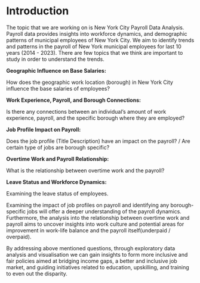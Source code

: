 # Introduction

The topic that we are working on is New York City Payroll Data Analysis. Payroll data provides insights into workforce dynamics, and demographic patterns of municipal employees of New York City. We aim to identify trends and patterns in the payroll of New York municipal employees for last 10 years (2014 - 2023). There are few topics that we think are important to study in order to understand the trends. 

**Geographic Influence on Base Salaries:**

How does the geographic work location (borough) in  New York City influence the base salaries of employees?

**Work Experience, Payroll, and Borough Connections:**

Is there any connections between an individual's amount of work experience, payroll, and the specific borough where they are employed?

**Job Profile Impact on Payroll:**

Does the job profile (Title Description) have an impact on the payroll? / Are certain type of jobs are borough specific?


**Overtime Work and Payroll Relationship:**

What is the relationship between overtime work and the payroll?

**Leave Status and Workforce Dynamics:**

Examining the leave status of employees.


Examining the impact of job profiles on payroll and identifying any borough-specific jobs will offer a deeper understanding of the payroll dynamics. Furthermore, the analysis into the relationship between overtime work and payroll aims to uncover insights into work culture and potential areas for improvement in work-life balance and the payroll itself(underpaid / overpaid).

By addressing above mentioned questions, through exploratory data analysis and visualisation we can gain insights to form more inclusive and fair policies aimed  at bridging income gaps, a better and inclusive job market, and guiding initiatives related to education, upskilling, and training to even out the disparity. 

